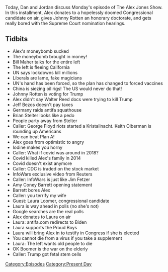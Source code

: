 {{DEFAULTSORT:
    #_EPISODE_0491:October 12, 2020
}}{{Episode
    | title           = October 12, 2020
    | caption         = Listen to this episode on [https://knowledgefight.libsyn.com/491-october-12-2020 Libsyn] [https://open.spotify.com/episode/7vDRomWzCOSDXGTnOHCNDX Spotify], Read the [[Transcript/491: October 12, 2020|Unofficial Transcript]]
    | episodeNumber   = 491
    | length          = 01:29:04
    | airDate         = October 14, 2020
    | coverageDate    = October 12, 2020
    | episodeType     = [[:Category:Present Day|Present Day]]
    | appearance      = [[Bill Maher]], [[Johnny Rotten]], [[Jeff Bezos]], [[Brian Stelter]], [[Keith Olberman]], [[Jim Fetzer]], [[Amy Coney Barrett]], [[Laura Loomer]]
    | previousEpisode = [[490: October 9, 2020]]
    | nextEpisode     = [[492: October 13, 2020]]
}}

{{Stub}}

Today, Dan and Jordan discuss Monday's episode of The Alex Jones Show. In this installment, Alex donates to a hopelessly doomed Congressional candidate on air, gives Johnny Rotten an honorary doctorate, and gets really bored with the Supreme Court nomination hearings.

==Tidbits==

*Alex's moneybomb sucked
*The moneybomb brought in money!
*Bill Maher talks for the entire left
*The left is fleeing California
*UN says lockdowns kill millions
*Liberals are lame, fake magicians
*UN's hand has been forced, so the plan has changed to forced vaccines
*China is siezing oil rigs! The US would never do that!
*Johnny Rotten is voting for Trump
*Alex didn't say Walter Reed docs were trying to kill Trump
*Jeff Bezos doesn't pay taxes
*Germany raids antifa squathouse
*Brian Stelter looks like a pedo
*People party away from Stelter
*Caller: George Floyd riots started a Kristallnacht. Keith Olberman is rounding up Americans
*We can beat Plan A!
*Alex goes from optimistic to angry
*Iodine makes you horny
*Caller: What if covid was around in 2018?
*Covid killed Alex's family in 2014
*Covid doesn't exist anymore
*Caller: CDC is traded on the stock market
*InfoWars exclusive video from Reuters
*Caller: InfoWars is just like Jim Fetzer
*Amy Coney Barrett opening statement
*Barrett bores Alex
*Caller: you terrify my wife
*Guest: Laura Loomer, congressional candidate
*Laura is way ahead in polls (no she's not)
*Google searches are the real polls
*Alex donates to Laura on air
*Laura: antifa.com redirects to Biden
*Laura supports the Proud Boys
*Laura will bring Alex in to testify in Congress if she is elected
*You cannot die from a virus if you take a supplement
*Laura: The left wants old people to die
*OK Boomer is the war on the elderly
*Caller: Trump got fetal stem cells

[[Category:Episodes]]
[[Category:Present Day]]
